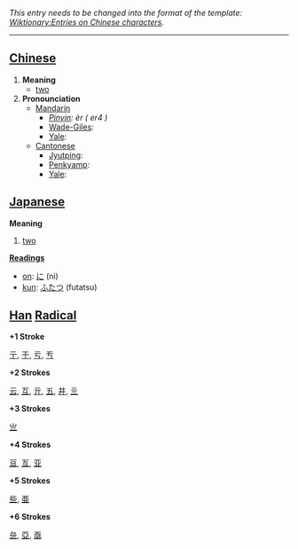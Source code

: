 ''This entry needs to be changed into the format of the template: [[Wiktionary:Entries on Chinese characters]].''

----

== [[Chinese]] ==

#'''Meaning'''
#*[[two]]
#'''Pronounciation '''
#*[[Mandarin ]]
#**''[[Pinyin]]: èr ( er4 )''
#**[[Wade-Giles]]: 
#**[[Yale]]: 
#*[[Cantonese]]
#**[[Jyutping]]: 
#**[[Penkyamp]]: 
#**[[Yale]]: 

== [[Japanese]] ==

'''Meaning'''
#[[two]]

'''[[Reading]]s'''
*[[on]]: [[に]] (ni)
*[[kun]]: [[ふたつ]] (futatsu)

== [[Han]] [[Radical]] ==

'''+1 Stroke'''

[[亍]], [[于]], [[亏]], [[亐]]

'''+2 Strokes'''

[[云]], [[互]], [[亓]], [[五]], [[井]], [[亖]]

'''+3 Strokes'''

[[亗]]

'''+4 Strokes'''

[[亘]], [[亙]], [[亚]]

'''+5 Strokes'''

[[些]], [[亜]]

'''+6 Strokes'''

[[亝]], [[亞]], [[亟]]